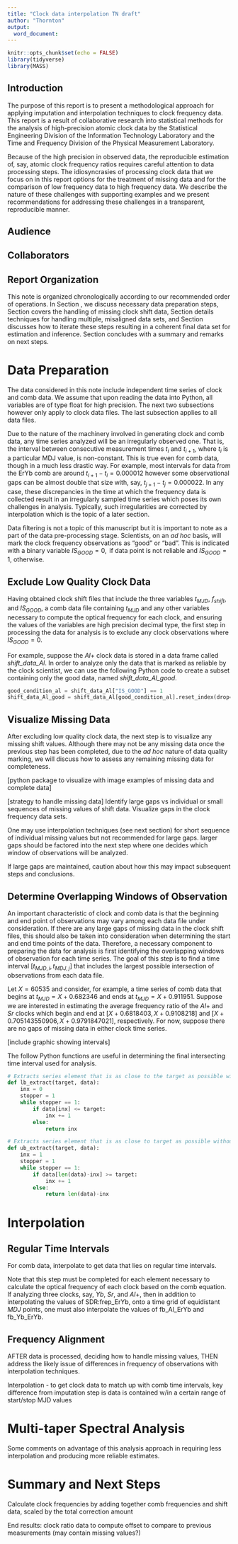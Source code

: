 ```yaml
---
title: "Clock data interpolation TN draft"
author: "Thornton"
output:
  word_document:
---
```


```r
knitr::opts_chunk$set(echo = FALSE)
library(tidyverse)
library(MASS)
```


<!--- Open Command Palette: Press F1 or Ctrl + Shift + P to open the command palette.
Run Knit Command: Type rmarkdown: Render and select the desired output format (e.g., HTML, PDF).--->
## Introduction

The purpose of this report is to present a methodological approach for applying imputation and interpolation techniques to clock frequency data. This report is a result of collaborative research into statistical methods for the analysis of high-precision atomic clock data by the Statistical Engineering Division of the Information Technology Laboratory and the Time and Frequency Division of the Physical Measurement Laboratory. 

Because of the high precision in observed data, the reproducible estimation of, say, atomic clock frequency ratios requires careful attention to data processing steps. The idiosyncrasies of processing clock data that we focus on in this report options for the treatment of missing data and for the comparison of low frequency data to high frequency data. We describe the nature of these challenges with supporting examples and we present recommendations for addressing these challenges in a transparent, reproducible manner.      


## Audience

## Collaborators  

## Report Organization 
This note is organized chronologically according to our recommended order of operations. In Section \ref{sec:dataprep}, we discuss necessary data preparation steps, Section \ref{sec:missingdata} covers the handling of missing clock shift data, Section \ref{sec:interp} details techniques for handling multiple, misaligned data sets, and Section \ref{sec:iterate} discusses how to iterate these steps resulting in a coherent final data set for estimation and inference. Section \ref{sec:summary} concludes with a summary and remarks on next steps.   


# Data Preparation 

The data considered in this note include independent time series of clock and comb data. We assume that upon reading the data into Python, all variables are of type float for high precision. The next two subsections however only apply to clock data files. The last subsection applies to all data files. 

Due to the nature of the machinery involved in generating clock and comb data, any time series analyzed will be an irregularly observed one. That is, the interval between consecutive measurement times $t_{i}$ and $t_{i+1}$, where $t_{i}$ is a particular MDJ value, is non-constant. This is true even for comb data, though in a much less drastic way. For example, most intervals for data from the ErYb comb are around $t_{i+1} - t_{i} = 0.000012$ however some observational gaps can be almost double that size with, say, $t_{j+1} - t_{j} = 0.000022$. In any case, these discrepancies in the time at which the frequency data is collected result in an irregularly sampled time series which poses its own challenges in analysis. Typically, such irregularities are corrected by interpolation which is the topic of a later section.  

Data filtering is not a topic of this manuscript but it is important to note as a part of the data pre-processing stage. Scientists, on an *ad hoc* basis, will mark the clock frequency observations as "good" or "bad". This is indicated with a binary variable $IS_{GOOD} = 0, \text{ if data point is not reliable}$ and $IS_{GOOD} = 1,$ otherwise. 


## Exclude Low Quality Clock Data 

Having obtained clock shift files that include the three variables $t_{MJD}$, $f_{shift}$, and $IS_{GOOD}$, a comb data file containing $t_{MJD}$ and any other variables necessary to compute the optical frequency for each clock, and ensuring the values of the variables are high precision decimal type, the first step in processing the data for analysis is to exclude any clock observations where $IS_{GOOD}=0$. 

For example, suppose the $Al+$ clock data is stored in a data frame called *shift_data_Al*. In order to analyze only the data that is marked as reliable by the clock scientist, we can use the following Python code to create a subset containing only the good data, named *shift_data_Al_good*. 

```python
good_condition_al = shift_data_Al["IS_GOOD"] == 1
shift_data_Al_good = shift_data_Al[good_condition_al].reset_index(drop=True)
```


## Visualize Missing Data 

After excluding low quality clock data, the next step is to visualize any missing shift values. Although there may not be any missing data once the previous step has been completed, due to the *ad hoc* nature of data quality marking, we will discuss how to assess any remaining missing data for completeness. 

[python package to visualize with image examples of missing data and complete data] 

[strategy to handle missing data] 
Identify large gaps vs individual or small sequences of missing values of shift data. Visualize gaps in the clock frequency data sets.

One may use interpolation techniques (see next section) for short sequence of individual missing values but not recommended for large gaps. larger gaps should be factored into the next step where one decides which window of observations will be analyzed.  

If large gaps are maintained, caution about how this may impact subsequent steps and conclusions. 

## Determine Overlapping Windows of Observation 

An important characteristic of clock and comb data is that the beginning and end point of observations may vary among each data file under consideration. If there are any large gaps of missing data in the clock shift files, this should also be taken into consideration when determining the start and end time points of the data. Therefore, a necessary component to preparing the data for analysis is first identifying the overlapping windows of observation for each time series. The goal of this step is to find a time interval $[t_{MJD,i}, t_{MDJ, j}]$ that includes the largest possible intersection of observations from each data file. 

Let $X = 60535$ and consider, for example, a time series of comb data that begins at $t_{MJD} = X + 0.682346$ and ends at $t_{MJD} = X + 0.911951$. Suppose we are interested in estimating the average frequency ratio of the $Al+$ and $Sr$ clocks which begin and end at $[X + 0.6818403, X + 0.9108218]$ and $[X + 0.705143550906, X + 0.9791847021]$, respectively. For now, suppose there are no gaps of missing data in either clock time series. 

[include graphic showing intervals]

The follow Python functions are useful in determining the final intersecting time interval used for analysis. 

```python
# Extracts series element that is as close to the target as possible without going over.
def lb_extract(target, data):
    inx = 0
    stopper = 1
    while stopper == 1:
        if data[inx] <= target:
            inx += 1
        else:
            return inx  

# Extracts series element that is as close to target as possible without going under.  
def ub_extract(target, data):
    inx = 1
    stopper = 1
    while stopper == 1:
        if data[len(data)-inx] >= target:
            inx += 1
        else:
            return len(data)-inx 
```


# Interpolation 

## Regular Time Intervals 

For comb data, interpolate to get data that lies on regular time intervals.

Note that this step must be completed for each element necessary to calculate the optical frequency of each clock based on the comb equation. If analyzing three clocks, say, $Yb$, $Sr$, and $Al+$, then in addition to interpolating the values of SDR:frep_ErYb, onto a time grid of equidistant $MDJ$ points, one must also interpolate the values of fb_Al_ErYb and fb_Yb_ErYb. 


## Frequency Alignment

AFTER data is processed, deciding how to handle missing values, THEN address the likely issue of differences in frequency of observations with interpolation techniques. 

Interpolation - to get clock data to match up with comb time intervals, key difference from imputation step is data is contained w/in a certain range of start/stop MJD values 

\begin{itemize}
	\item numpy.interp and pandas.interpolate, linear 
	\item other options: incorporate randomness, kalman smoothing
  \item lit review 
    \begin{itemize}
    \item including (but not limited to) the problem of transforming a low-frequency series into a high-frequency one
      \begin{itemize}
      \item A Survey of Methods to Interpolate, Distribute and  Extrapolate Time Series (2010) https://www.scirp.org/html/3396.html - Kalman filtering Sec. 6 
      \end{itemize}
    \item 
    \end{itemize} 
\end{itemize}


# Multi-taper Spectral Analysis 

Some comments on advantage of this analysis approach in requiring less interpolation and producing more reliable estimates. 


# Summary and Next Steps 

Calculate clock frequencies by adding together comb frequencies and shift data, scaled by the total correction amount 

End results: clock ratio data to compute offset to compare to previous measurements (may contain missing values?) 


<!--- # Relevant TS properties 

- type of missingness - random (MCAR (e.g. sensor failure), MAR, NMAR), structural deficiency

- trend(s) - autocorrelation plot slowly decreases as the lag increases; Cox-Stuart Test

- seasonality - factors of fixed, known frequencies; autocorrelation plot has larger values for the multiples of the seasonal frequency; Autocorrelation Testing of a certain order 

- noise type

  * white - little/no autocorrelation, stationary TS; autocorrelation plot w/ approx $95\%$ of the spikes within an interval of $\pm 1.96/\sqrt{T}$, where $T$ is the length of the time series; Autocorrelation Testing (i.e. the autocorrelation of the signal must be different from zero only for order zero)

  * flicker/pink 
---> 